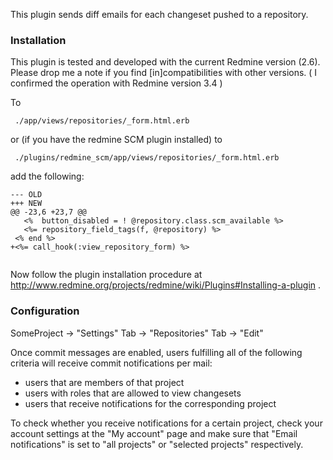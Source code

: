 This plugin sends diff emails for each changeset pushed to a repository.

=== Installation ===

This plugin is tested and developed with the current Redmine version (2.6).
Please drop me a note if you find [in]compatibilities with other versions.
( I confirmed the operation with Redmine version 3.4 )

To

  ./app/views/repositories/_form.html.erb

or (if you have the redmine SCM plugin installed) to

  ./plugins/redmine_scm/app/views/repositories/_form.html.erb

add the following:

 --- OLD
 +++ NEW
 @@ -23,6 +23,7 @@
    <%  button_disabled = ! @repository.class.scm_available %>
    <%= repository_field_tags(f, @repository) %>
  <% end %>
 +<%= call_hook(:view_repository_form) %>
  </div>
  <p>

Now follow the plugin installation procedure at http://www.redmine.org/projects/redmine/wiki/Plugins#Installing-a-plugin .

=== Configuration ===

SomeProject -> "Settings" Tab -> "Repositories" Tab -> "Edit"

Once commit messages are enabled,
users fulfilling all of the following criteria will receive commit notifications per mail:

* users that are members of that project
* users with roles that are allowed to view changesets
* users that receive notifications for the corresponding project

To check whether you receive notifications for a certain project, check your account settings at the "My account" page
and make sure that "Email notifications" is set to "all projects" or "selected projects" respectively. 

